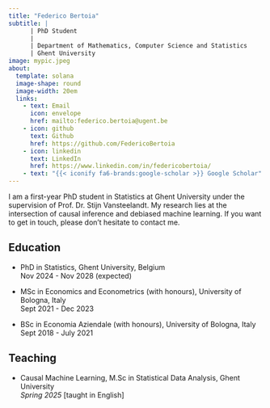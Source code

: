 ```yaml
---
title: "Federico Bertoia"
subtitle: |
      | PhD Student
      |
      | Department of Mathematics, Computer Science and Statistics 
      | Ghent University
image: mypic.jpeg
about:
  template: solana
  image-shape: round
  image-width: 20em
  links:
    - text: Email
      icon: envelope
      href: mailto:federico.bertoia@ugent.be
    - icon: github
      text: Github
      href: https://github.com/FedericoBertoia
    - icon: linkedin
      text: LinkedIn
      href: https://www.linkedin.com/in/federicobertoia/
    - text: "{{< iconify fa6-brands:google-scholar >}} Google Scholar" 
---
```


I am a first-year PhD student in Statistics at [Ghent University](https://www.ugent.be/en){style="text-decoration: none"} under the supervision of Prof. Dr. [Stijn Vansteelandt](https://users.ugent.be/~svsteela/){style="text-decoration: none"}. My research lies at the intersection of causal inference and debiased machine learning. If you want to get in touch, please don’t hesitate to contact me.

## **Education**

-   PhD in Statistics, Ghent University, Belgium\
    Nov 2024 - Nov 2028 (expected)

-   MSc in Economics and Econometrics (with honours), University of Bologna, Italy\
    Sept 2021 - Dec 2023

-   BSc in Economia Aziendale (with honours), University of Bologna, Italy\
    Sept 2018 - July 2021

## **Teaching**

-   [Causal Machine Learning](https://studiekiezer.ugent.be/2024/studiefiche/en/C004413){style="text-decoration: none"}, M.Sc in Statistical Data Analysis, Ghent University\
    *Spring 2025* \[taught in English\]
